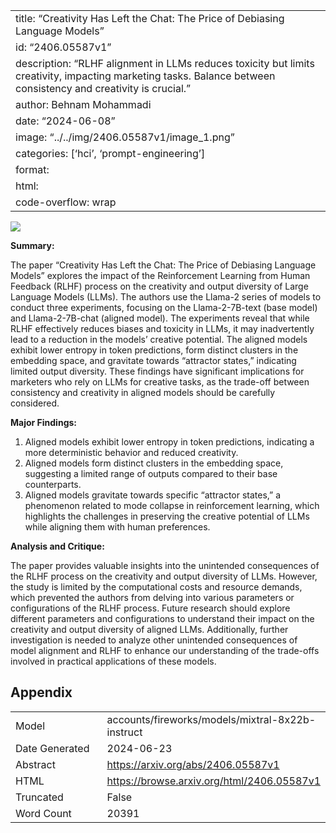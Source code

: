
---
title: "Creativity Has Left the Chat: The Price of Debiasing Language Models"
id: "2406.05587v1"
description: "RLHF alignment in LLMs reduces toxicity but limits creativity, impacting marketing tasks. Balance between consistency and creativity is crucial."
author: Behnam Mohammadi
date: "2024-06-08"
image: "../../img/2406.05587v1/image_1.png"
categories: ['hci', 'prompt-engineering']
format:
  html:
    code-overflow: wrap
---

![](../../img/2406.05587v1/image_1.png)

**Summary:**

The paper "Creativity Has Left the Chat: The Price of Debiasing Language Models" explores the impact of the Reinforcement Learning from Human Feedback (RLHF) process on the creativity and output diversity of Large Language Models (LLMs). The authors use the Llama-2 series of models to conduct three experiments, focusing on the Llama-2-7B-text (base model) and Llama-2-7B-chat (aligned model). The experiments reveal that while RLHF effectively reduces biases and toxicity in LLMs, it may inadvertently lead to a reduction in the models' creative potential. The aligned models exhibit lower entropy in token predictions, form distinct clusters in the embedding space, and gravitate towards "attractor states," indicating limited output diversity. These findings have significant implications for marketers who rely on LLMs for creative tasks, as the trade-off between consistency and creativity in aligned models should be carefully considered.

**Major Findings:**

1. Aligned models exhibit lower entropy in token predictions, indicating a more deterministic behavior and reduced creativity.
2. Aligned models form distinct clusters in the embedding space, suggesting a limited range of outputs compared to their base counterparts.
3. Aligned models gravitate towards specific "attractor states," a phenomenon related to mode collapse in reinforcement learning, which highlights the challenges in preserving the creative potential of LLMs while aligning them with human preferences.

**Analysis and Critique:**

The paper provides valuable insights into the unintended consequences of the RLHF process on the creativity and output diversity of LLMs. However, the study is limited by the computational costs and resource demands, which prevented the authors from delving into various parameters or configurations of the RLHF process. Future research should explore different parameters and configurations to understand their impact on the creativity and output diversity of aligned LLMs. Additionally, further investigation is needed to analyze other unintended consequences of model alignment and RLHF to enhance our understanding of the trade-offs involved in practical applications of these models.

## Appendix

|          |          |
|----------|----------|
| Model     | accounts/fireworks/models/mixtral-8x22b-instruct       |
| Date Generated     | 2024-06-23       |
| Abstract | [https://arxiv.org/abs/2406.05587v1](https://arxiv.org/abs/2406.05587v1)        |
| HTML     | [https://browse.arxiv.org/html/2406.05587v1](https://browse.arxiv.org/html/2406.05587v1)       |
| Truncated       | False       |
| Word Count       | 20391       |